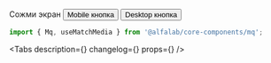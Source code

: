 



<Meta
    title='Компоненты/Mq'
    component={Mq}
/>


<!-- Canvas -->

<Story name='Mq'>
    <Space>
        <Typography.Title view='small'>
            Сожми экран
        </Typography.Title>
        <Mq query='--mobile'>
            <Button>Mobile кнопка</Button>
        </Mq>
        <Mq query='--tablet-s'>
            <Button>Desktop кнопка</Button>
        </Mq>
    </Space>
</Story>


<!-- Docs -->

<ComponentHeader
    name='Mq'
    version={version}
    package='@alfalab/core-components/mq'
    stage={1}
/>

```jsx
import { Mq, useMatchMedia } from '@alfalab/core-components/mq';
```

<Tabs
    description={<Description />}
    changelog={<Changelog />}
    props={<Props of={Mq} />}
/>
